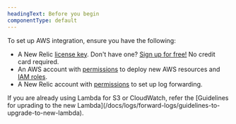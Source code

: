 ```yaml
---
headingText: Before you begin
componentType: default
---
```


To set up AWS integration, ensure you have the following:
* A New Relic [license key](https://one.newrelic.com/api-keys). Don't have one? [Sign up for free!](https://newrelic.com/signup) No credit card required.
* An AWS account with [permissions](https://docs.aws.amazon.com/ARG/latest/userguide/gettingstarted-prereqs-permissions.html) to deploy new AWS resources and [IAM roles](https://docs.aws.amazon.com/IAM/latest/UserGuide/id_roles.html).
* A New Relic account with [permissions](/docs/accounts/accounts-billing/new-relic-one-user-management/user-permissions/#logs) to set up log forwarding.

<Callout variant="important">
If you are already using Lambda for S3 or CloudWatch, refer the [Guidelines for uprading to the new Lambda](/docs/logs/forward-logs/guidelines-to-upgrade-to-new-lambda).
</Callout>